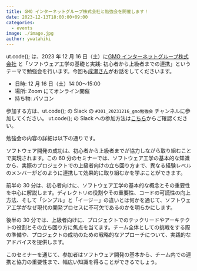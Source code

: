 ```yaml
---
title: GMO インターネットグループ株式会社と勉強会を開催します！
date: 2023-12-13T18:00:00+09:00
categories:
  - events
image: ./image.jpg
author: ywatahiki
---
```


ut.code(); は、2023 年 12 月 16 日（土）に[GMO インターネットグループ株式会社](https://www.gmo.jp/) と「ソフトウェア工学の基礎と実践: 初心者から上級者までの連携」というテーマで勉強会を行います。今回も[成瀬さん](https://nrslib.com/)がお話をしてくださいます。

- 日時: 12 月 16 日（土）14:00〜15:00
- 場所: Zoom にてオンライン開催
- 持ち物: パソコン

参加する方は、ut.code(); の Slack の `#301_20231216_gmo勉強会` チャンネルに参加してください。
ut.code(); の Slack への参加方法は[こちら](/join)からご確認ください。

勉強会の内容の詳細は以下の通りです。

ソフトウェア開発の成功は、初心者から上級者までが協力しながら取り組むことで実現されます。この 60 分のセミナーでは、ソフトウェア工学の基本的な知識から、実際のプロジェクトでの上級者向けの立ち回り方まで、異なる経験レベルのメンバーがどのように連携して効果的に取り組むかを学ぶことができます。

前半の 30 分は、初心者向けに、ソフトウェア工学の基本的な概念とその重要性を中心に解説します。ディレクトリの役割やその重要性、コードの可読性の向上方法、そして「シンプル」と「イージー」の違いとは何かを通じて、ソフトウェア工学がなぜ現代の開発プロセスに不可欠であるのかを明らかにします。

後半の 30 分では、上級者向けに、プロジェクトでのテックリードやアーキテクトの役割とその立ち回り方に焦点を当てます。チーム全体としての挑戦をする際の準備や、プロジェクトの成功のための戦略的なアプローチについて、実践的なアドバイスを提供します。

このセミナーを通じて、参加者はソフトウェア開発の基本から、チーム内での連携と協力の重要性まで、幅広い知識を得ることができるでしょう。

